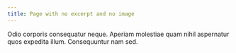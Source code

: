 ```yaml
---
title: Page with no excerpt and no image
---
```


Odio corporis consequatur neque. Aperiam molestiae quam nihil aspernatur quos expedita illum. Consequuntur nam sed.
